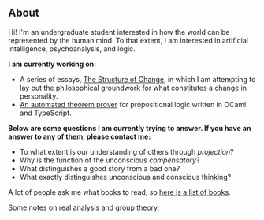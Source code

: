 
<Home>

## About

Hi! I'm an undergraduate student interested in how the world
can be represented by the human mind. To that extent, I am interested in
artificial intelligence, psychoanalysis, and logic.

**I am currently working on:**

- A series of essays, [The Structure of Change](),
in which I am attempting to lay out the philosophical groundwork for what constitutes a change
in personality.
- [An automated theorem prover](https://github.com/jinh0/gentzen)
for propositional logic written in OCaml and TypeScript.

**Below are some questions I am currently trying to answer. If you have an answer to any of them, please contact me:**

- To what extent is our understanding of others through *projection*?
- Why is the function of the unconscious *compensatory*?
- What distinguishes a good story from a bad one?
- What exactly distinguishes unconscious and conscious thinking?

A lot of people ask me what books to read, so [here is a list of books](/books).

Some notes on [real analysis](/writings/analysis) and [group theory](/writings/groups).

</Home>
